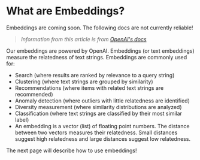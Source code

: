 
# What are Embeddings?

<Callout type="warning" emoji="⚠️">
    Embeddings are coming soon. The following docs are not currently reliable!
</Callout>

> *Information from this article is from [OpenAI's docs](https://platform.openai.com/docs/guides/embeddings)*

Our embeddings are powered by OpenAI. Embeddings (or text embeddings) measure the relatedness of text strings. Embeddings are commonly used for:

- Search (where results are ranked by relevance to a query string)
- Clustering (where text strings are grouped by similarity)
- Recommendations (where items with related text strings are recommended)
- Anomaly detection (where outliers with little relatedness are identified)
- Diversity measurement (where similarity distributions are analyzed)
- Classification (where text strings are classified by their most similar label)
- An embedding is a vector (list) of floating point numbers. The distance between two vectors measures their relatedness. Small distances suggest high relatedness and large distances suggest low relatedness.

The next page will describe how to use embeddings!